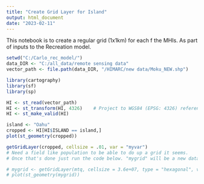 ---
title: "Create Grid Layer for Island"
output: html_document
date: "2023-02-11"
---
This notebook is to create a regular grid (1x1km) for each f the MHIs.
As part of inputs to the Recreation model.

```{r}
setwd("C:/Carlo_rec_model/")
data_DIR <- "C:/all_data/remote sensing data"
vector_path <- file.path(data_DIR, "/HIMARC/new data/Moku_NEW.shp")

```


```{r}
library(cartography)
library(sf)
library(sp)
```

```{r}
HI <- st_read(vector_path)
HI <- st_transform(HI, 4326)    # Project to WGS84 (EPSG: 4326) reference:           https://www.nceas.ucsb.edu/sites/default/files/2020-04/OverviewCoordinateReferenceSystems.pdf
HI <- st_make_valid(HI)

island <- "Oahu"
cropped <- HI[HI$ISLAND == island,]
plot(st_geometry(cropped))
```


```{r}
getGridLayer(cropped, cellsize = .01, var = "myvar")
# Need a field like population to be able to do up a grid it seems.
# Once that's done just run the code below. "mygrid" will be a new dataframe with nrows corresponding to number of gridsquares

# mygrid <- getGridLayer(mtq, cellsize = 3.6e+07, type = "hexagonal", var = "POP")
# plot(st_geometry(mygrid))
```

